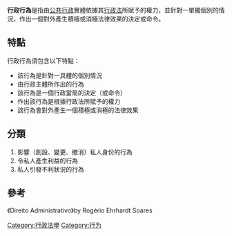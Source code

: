{{legal}}
'''行政行為'''是指由[[公共行政|公共行政]]實體依據其[[行政法|行政法]]所賦予的權力，並針對一單獨個別的情況，作出一個對外產生積極或消極法律效果的決定或命令。

== 特點 ==
行政行為須包含以下特點：
* 該行為是針對一具體的個別情況
* 由行政主體所作出的行為
* 該行為是一個行政當局的決定（或命令）
* 作出該行為是根據行政法所賦予的權力
* 該行為會對外產生一個積極或消極的法律效果

== 分類 ==
# 影響（創設、變更、撤消）私人身份的行為
# 令私人產生利益的行為
# 私人引發不利狀況的行為

== 參考 ==
《Direito Administrativo》by Rogério Ehrhardt Soares

{{law-stub}}

[[Category:行政法學|Category:行政法學]]
[[Category:行为|Category:行为]]